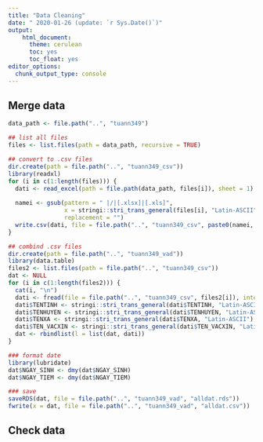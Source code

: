 ```yaml
---
title: "Data Cleaning"
date: " 2020-01-26 (update: `r Sys.Date()`)"
output:
    html_document:
      theme: cerulean
      toc: yes
      toc_float: yes
editor_options:
  chunk_output_type: console
---
```


## Merge data

```r
data_path <- file.path("..", "tuann349")

## list all files
files <- list.files(path = data_path, recursive = TRUE)

## convert to .csv files
dir.create(path = file.path("..", "tuann349_csv"))
library(readxl)
for (i in c(1:length(files))) {
  dati <- read_excel(path = file.path(data_path, files[i]), sheet = 1)
  
  namei <- gsub(pattern = " |/|[.xlsx]|[.xls]",
                x = stringi::stri_trans_general(files[i], "Latin-ASCII"),
                replacement = "")
  write.csv(dati, file = file.path("..", "tuann349_csv", paste0(namei, ".csv")))
}

## combind .csv files
dir.create(path = file.path("..", "tuann349_vad"))
library(data.table)
files2 <- list.files(path = file.path("..", "tuann349_csv"))
dat <- NULL
for (i in c(1:length(files2))) {
  cat(i, "\n")
  dati <- fread(file = file.path("..", "tuann349_csv", files2[i]), integer64 = "character")
  dati$TENTINH <- stringi::stri_trans_general(dati$TENTINH, "Latin-ASCII")
  dati$TENHUYEN <- stringi::stri_trans_general(dati$TENHUYEN, "Latin-ASCII")
  dati$TENXA <- stringi::stri_trans_general(dati$TENXA, "Latin-ASCII")
  dati$TEN_VACXIN <- stringi::stri_trans_general(dati$TEN_VACXIN, "Latin-ASCII")
  dat <- rbindlist(l = list(dat, dati))
}

### format date
library(lubridate)
dat$NGAY_SINH <- dmy(dat$NGAY_SINH)
dat$NGAY_TIEM <- dmy(dat$NGAY_TIEM)

### save
saveRDS(dat, file = file.path("..", "tuann349_vad", "alldat.rds"))
fwrite(x = dat, file = file.path("..", "tuann349_vad", "alldat.csv"))
```


## Check data
